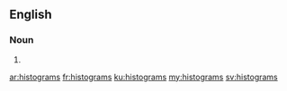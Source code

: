 ==English==

===Noun===
{{head|en}}

# {{plural of|histogram}}

[[ar:histograms]]
[[fr:histograms]]
[[ku:histograms]]
[[my:histograms]]
[[sv:histograms]]